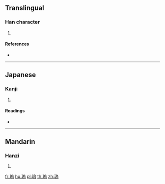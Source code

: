 {{character info/new}}
==Translingual==

===Han character===
{{Han char|rn=96|rad=玉|as=10|sn=14|four=|canj=MGHRF|ids=⿰𤣩烏}}

# {{defn|Han|sort=玉10}}

====References====
* {{Han ref|kx=0739.040|dkj=21152|dj=1149.110|hdz=21131.020|uh=7466|ud=29798}}

----

==Japanese==

===Kanji===
{{ja-kanji|grade=|rs=玉10}}

# {{defn|lang=ja|sort=玉10}}

====Readings====
* {{ja-readings|on=[[お]] (o), [[う]] (u)|kun=|nanori=}}

----

==Mandarin==

===Hanzi===
{{cmn-hanzi|pin=[[wǔ]] ([[wu3]]), [[wū]] ([[wu1]])|wg=wu<sup>3</sup>, wu<sup>1</sup>}}

# {{defn|lang=cmn|sort=玉10}}

[[fr:瑦]]
[[hu:瑦]]
[[pl:瑦]]
[[th:瑦]]
[[zh:瑦]]